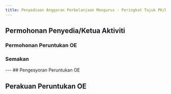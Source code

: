 ```yaml
---
title: Penyediaan Anggaran Perbelanjaan Mengurus - Peringkat Tajuk PK/DB/OO/KK
---
```


## Permohonan Penyedia/Ketua Aktiviti
### Permohonan Peruntukan OE
<Cards>
  <Card title="Penyediaan Jumlah Dipohon Tajuk Aktiviti" href="/docs/oe/dipohon#penyediaan-jumlah-dipohon-tajuk-pkdbookk" />
</Cards>

### Semakan
<Cards>
  <Card title="Permohonan Semakan kepada Ketua Aktiviti" href="/docs/oe/semakan-tajuk#maklumkan-ketua-aktiviti-untuk-melakukan-semakan-kepada-tajuk" />
  <Card title="Semakan Ketua Aktiviti" href="/docs/oe/semakan-tajuk#semakan-tajuk-pkdbookk" />
  <Card title="Timpa Keputusan Ketua Aktiviti" href="/docs/oe/semakan-tajuk#timpa-keputusan-ketua-aktiviti-pada-tajuk-pkdbookk" />
</Cards>
---
## Pengesyoran Peruntukan OE 
<Cards>
  <Card title="Penyediaan Jumlah Disyor Tajuk Aktiviti" href="/docs/oe/disyor#penyediaan-jumlah-disyor-tajuk-pkdbookk" />
</Cards>

## Perakuan Peruntukan OE 
<Cards>
  <Card title="Penyediaan Jumlah Diperaku Tajuk Aktiviti" href="/docs/oe/diperaku#penyediaan-jumlah-diperaku-tajuk-pkdbookk" />
</Cards>



  